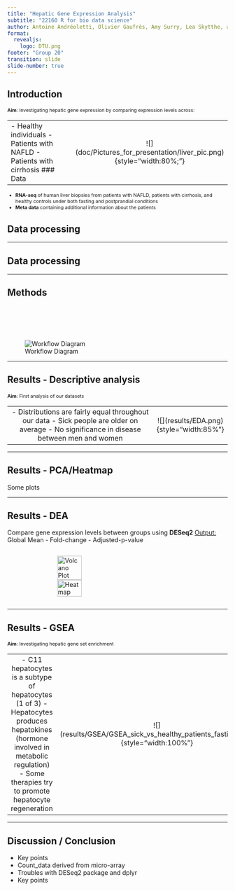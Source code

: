 ```yaml
---
title: "Hepatic Gene Expression Analysis"
subtitle: "22160 R for bio data science"
author: Antoine Andréoletti, Olivier Gaufrès, Amy Surry, Lea Skytthe, and Trine Søgaard
format: 
  revealjs:
    logo: DTU.png
footer: "Group 20" 
transition: slide
slide-number: true
---
```


## Introduction

::: {style="font-size: 78%;"}
**Aim**: Investigating hepatic gene expression by comparing expression levels across:

|  |  |
|--------------------------------------|:--------------------------------:|
| \- Healthy individuals - Patients with NAFLD - Patients with cirrhosis \### Data | \![\](doc/Pictures_for_presentation/liver_pic.png){style="width:80%;"} |

-   **RNA-seq** of human liver biopsies from patients with NAFLD, patients with cirrhosis, and healthy controls under both fasting and postprandial conditions\
-   **Meta data** containing additional information about the patients
:::

## Data processing

------------------------------------------------------------------------

## Data processing

------------------------------------------------------------------------

## Methods

<br><br>

![Workflow Diagram](doc/Pictures_for_presentation/R-flowdiagram.drawio.png){style="margin-top: 30px;"}

------------------------------------------------------------------------

## Results - Descriptive analysis

::: {style="font-size: 78%;"}
**Aim**: First analysis of our datasets

|  |  |
|:----------------------------------------------------:|:----------------:|
| \- Distributions are fairly equal throughout our data - Sick people are older on average - No significance in disease between men and women | \![\](results/EDA.png){style="width:85%"} |
:::

------------------------------------------------------------------------

## Results - PCA/Heatmap

Some plots

------------------------------------------------------------------------

## Results - DEA

Compare gene expression levels between groups using **DESeq2** [Output:]{.underline} Global Mean - Fold-change - Adjusted-p-value

::: {style="display: flex; align-items: center; justify-content: center;"}
<img src="results/DEA/DEA-fasting.png" alt="Volcano Plot" style="width: 45%; margin-right: 90px;"/> <img src="results/DEA/heatmap-topN-genes-fasting.png" alt="Heatmap" style="width: 45%;"/>
:::

------------------------------------------------------------------------

## Results - GSEA

::: {style="font-size: 78%;"}
**Aim**: Investigating hepatic gene set enrichment

|  |  |
|:-----------------------------------------------:|:--------------------:|
| \- C11 hepatocytes is a subtype of hepatocytes (1 of 3) - Hepatocytes produces hepatokines (hormone involved in metabolic regulation) - Some therapies try to promote hepatocyte regeneration | \![\](results/GSEA/GSEA_sick_vs_healthy_patients_fasting.png){style="width:100%"} |
:::

------------------------------------------------------------------------

## Discussion / Conclusion

-   Key points
-   Count_data derived from micro-array
-   Troubles with DESeq2 package and dplyr
-   Key points
